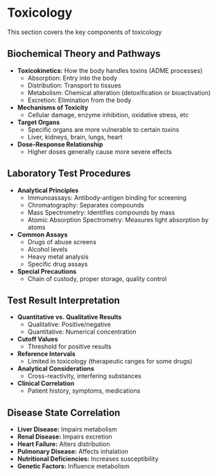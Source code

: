 # Toxicology {-}

This section covers the key components of toxicology

## **Biochemical Theory and Pathways** {-}

*   **Toxicokinetics:** How the body handles toxins (ADME processes)
    *   Absorption: Entry into the body
    *   Distribution: Transport to tissues
    *   Metabolism: Chemical alteration (detoxification or bioactivation)
    *   Excretion: Elimination from the body
*   **Mechanisms of Toxicity**
    *   Cellular damage, enzyme inhibition, oxidative stress, etc
*   **Target Organs**
    *   Specific organs are more vulnerable to certain toxins
    *   Liver, kidneys, brain, lungs, heart
*   **Dose-Response Relationship**
    *   Higher doses generally cause more severe effects

## **Laboratory Test Procedures** {-}

*   **Analytical Principles**
    *   Immunoassays: Antibody-antigen binding for screening
    *   Chromatography: Separates compounds
    *   Mass Spectrometry: Identifies compounds by mass
    *   Atomic Absorption Spectrometry: Measures light absorption by atoms
*   **Common Assays**
    *   Drugs of abuse screens
    *   Alcohol levels
    *   Heavy metal analysis
    *   Specific drug assays
*   **Special Precautions**
    *   Chain of custody, proper storage, quality control

## **Test Result Interpretation** {-}

*   **Quantitative vs. Qualitative Results**
    *   Qualitative: Positive/negative
    *   Quantitative: Numerical concentration
*   **Cutoff Values**
    *   Threshold for positive results
*   **Reference Intervals**
    *   Limited in toxicology (therapeutic ranges for some drugs)
*   **Analytical Considerations**
    *   Cross-reactivity, interfering substances
*   **Clinical Correlation**
    *   Patient history, symptoms, medications

## **Disease State Correlation** {-}

*   **Liver Disease:** Impairs metabolism
*   **Renal Disease:** Impairs excretion
*   **Heart Failure:** Alters distribution
*   **Pulmonary Disease:** Affects inhalation
*   **Nutritional Deficiencies:** Increases susceptibility
*   **Genetic Factors:** Influence metabolism
